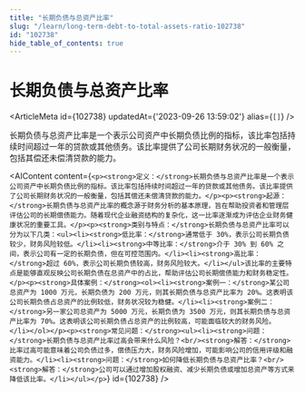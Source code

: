 ```yaml
---
title: "长期负债与总资产比率"
slug: "/learn/long-term-debt-to-total-assets-ratio-102738"
id: "102738"
hide_table_of_contents: true
---
```



# 长期负债与总资产比率

<ArticleMeta id={102738} updatedAt={'2023-09-26 13:59:02'} alias={`[]`} />
<div className='border-solid border-b border-t-0 my-4 border-[var(--ifm-color-gray-300)]' />

长期负债与总资产比率是一个表示公司资产中长期负债比例的指标，该比率包括持续时间超过一年的贷款或其他债务。该比率提供了公司长期财务状况的一般衡量，包括其偿还未偿清贷款的能力。

<AIContent content={`<p><strong>定义：</strong>长期负债与总资产比率是一个表示公司资产中长期负债比例的指标。该比率包括持续时间超过一年的贷款或其他债务。该比率提供了公司长期财务状况的一般衡量，包括其偿还未偿清贷款的能力。</p><p><strong>起源：</strong>长期负债与总资产比率的概念源于财务分析的基本原理，旨在帮助投资者和管理层评估公司的长期偿债能力。随着现代企业融资结构的复杂化，这一比率逐渐成为评估企业财务健康状况的重要工具。</p><p><strong>类别与特点：</strong>长期负债与总资产比率可以分为以下几类：<ul><li><strong>低比率：</strong>通常低于 30%，表示公司长期负债较少，财务风险较低。</li><li><strong>中等比率：</strong>介于 30% 到 60% 之间，表示公司有一定的长期负债，但在可控范围内。</li><li><strong>高比率：</strong>超过 60%，表示公司长期负债较高，财务风险较大。</li></ul>该比率的主要特点是能够直观反映公司长期负债在总资产中的占比，帮助评估公司长期偿债能力和财务稳定性。</p><p><strong>具体案例：</strong><ol><li><strong>案例一：</strong>某公司总资产为 1000 万元，长期负债为 200 万元，则其长期负债与总资产比率为 20%。这表明该公司长期负债占总资产的比例较低，财务状况较为稳健。</li><li><strong>案例二：</strong>另一家公司总资产为 5000 万元，长期负债为 3500 万元，则其长期负债与总资产比率为 70%。这表明该公司长期负债占总资产的比例较高，可能面临较大的财务风险。</li></ol></p><p><strong>常见问题：</strong><ul><li><strong>问题：</strong>长期负债与总资产比率过高会带来什么风险？<br/><strong>解答：</strong>比率过高可能意味着公司负债过多，偿债压力大，财务风险增加，可能影响公司的信用评级和融资能力。</li><li><strong>问题：</strong>如何降低长期负债与总资产比率？<br/><strong>解答：</strong>公司可以通过增加股权融资、减少长期负债或增加总资产等方式来降低该比率。</li></ul></p>`} id={102738} />
